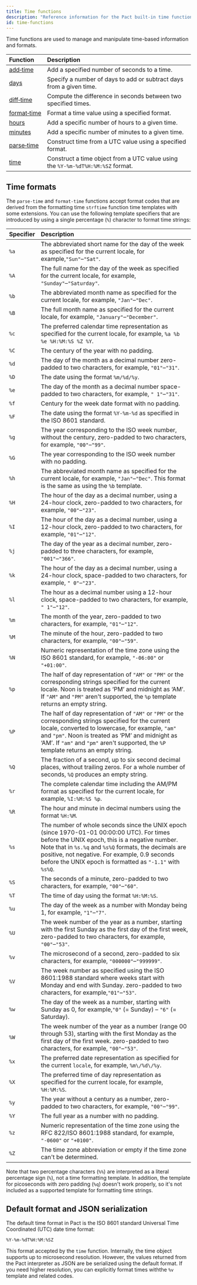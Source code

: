 ```yaml
---
title: Time functions
description: "Reference information for the Pact built-in time functions."
id: time-functions
---
```


Time functions are used to manage and manipulate time-based information and formats.

| Function | Description |
| :-------- | :----------- |
| [add&#8209;time](/pact-5/time/add-time) | Add a specified number of seconds to a time.|
| [days](/pact-5/time/days) | Specify a number of days to add or subtract days from a given time.|
| [diff&#8209;time](/pact-5/time/diff-time) | Compute the difference in seconds between two specified times.|
| [format&#8209;time](/pact-5/time/format-time) | Format a time value using a specified format.|
| [hours](/pact-5/time/hours) |  Add a specific number of hours to a given time.|
| [minutes](/pact-5/time/minutes) | Add a specific number of minutes to a given time.|
| [parse&#8209;time](/pact-5/time/parse-time) | Construct time from a UTC value using a specified format. |
| [time](/pact-5/time/time.md) | Construct a time object from a UTC value using the `%Y-%m-%dT%H:%M:%SZ` format.|

## Time formats

The `parse-time` and `format-time` functions accept format codes that are derived from the formatting time `strftime` function time templates with some extensions.
You can use the following template specifiers that are introduced by using a single percentage (`%`) character to format time strings:

| Specifier | Description |
| :-------- | :---------- |
| `%a` | The abbreviated short name for the day of the week as specified for the current locale, for example,`"Sun"`–`"Sat"`. |
| `%A` | The full name for the day of the week as specified for the current locale, for example, `"Sunday"`–`"Saturday"`. |
| `%b` | The abbreviated month name as specified for the current locale, for example, `"Jan"`–`"Dec"`. |
| `%B` | The full month name as specified for the current locale, for example, `"January"`–`"December"`. |
| `%c` | The preferred calendar time representation as specified for the current locale, for example, `%a %b %e %H:%M:%S %Z %Y`.|
| `%C` | The century of the year with no padding.|
| `%d` | The day of the month as a decimal number zero-padded to two characters, for example, `"01"`–`"31"`.|
| `%D` | The date using the format `%m/%d/%y`.|
| `%e` | The day of the month as a decimal number space-padded to two characters, for example, `" 1"`–`"31"`.|
| `%f` | Century for the week date format with no padding.|
| `%F` | The date using the format `%Y-%m-%d` as specified in the ISO 8601 standard.|
| `%g` | The year corresponding to the ISO week number, without the century, zero-padded to two characters, for example, `"00"`–`"99"`.|
| `%G` | The year corresponding to the ISO week number with no padding.|
| `%h` | The abbreviated month name as specified for the current locale, for example, `"Jan"`–`"Dec"`. This format is the same as using the `%b` template.|
| `%H` | The hour of the day as a decimal number, using a 24-hour clock, zero-padded to two characters, for example, `"00"`–`"23"`.|
| `%I` | The hour of the day as a decimal number, using a 12-hour clock, zero-padded to two characters, for example, `"01"`–`"12"`.|
| `%j` | The day of the year as a decimal number, zero-padded to three characters, for example, `"001"`–`"366"`.|
| `%k` | The hour of the day as a decimal number, using a 24-hour clock, space-padded to two characters, for example, `" 0"`–`"23"`.|
| `%l` | The hour as a decimal number using a 12-hour clock, space-padded to two characters, for example, `" 1"`–`"12"`.|
| `%m` | The month of the year, zero-padded to two characters, for example, `"01"`–`"12"`.|
| `%M` | The minute of the hour, zero-padded to two characters, for example, `"00"`–`"59"`.|
| `%N` | Numeric representation of the time zone using the ISO 8601 standard, for example, `"-06:00"` or `"+01:00"`.|
| `%p` | The half of day representation of `"AM"` or `"PM"` or the corresponding strings specified for the current locale. Noon is treated as ‘PM’ and midnight as ‘AM’. If `"AM"` and `"PM"` aren't supported, the `%p` template returns an empty string.|
| `%P` | The half of day representation of `"AM"` or `"PM"` or the corresponding strings specified for the current locale, converted to lowercase, for example, `"am"` and `"pm"`. Noon is treated as ‘PM’ and midnight as ‘AM’. If `"am"` and `"pm"` aren't supported, the `%P` template returns an empty string.|
| `%Q` | The fraction of a second, up to six second decimal places, without trailing zeros. For a whole number of seconds, `%Q` produces an empty string.|
| `%r` | The complete calendar time including the AM/PM format as specified for the current locale, for example, `%I:%M:%S %p`.|
| `%R` | The hour and minute in decimal numbers using the format `%H:%M`.|
| `%s` | The number of whole seconds since the UNIX epoch (since 1970-01-01 00:00:00 UTC). For times before the UNIX epoch, this is a negative number. Note that in `%s.%q` and `%s%Q` formats, the decimals are positive, not negative. For example, 0.9 seconds before the UNIX epoch is formatted as `"-1.1"` with `%s%Q`.|
| `%S` | The seconds of a minute, zero-padded to two characters, for example, `"00"`–`"60"`.|
| `%T` | The time of day using the format `%H:%M:%S`.|
| `%u` | The day of the week as a number with Monday being 1, for example, `"1"`–`"7"`.|
| `%U` | The week number of the year as a number, starting with the first Sunday as the first day of the first week, zero-padded to two characters, for example, `"00"`–`"53"`.|
| `%v` | The microsecond of a second, zero-padded to six characters, for example, `"000000"`–`"999999"`.|
| `%V` | The week number as specified using the ISO 8601:1988 standard where weeks start with Monday and end with Sunday. zero-padded to two characters, for example,`"01"`–`"53"`.|
| `%w` | The day of the week as a number, starting with Sunday as 0, for example,`"0"` (= Sunday) – `"6"` (= Saturday).|
| `%W` | The week number of the year as a number (range 00 through 53), starting with the first Monday as the first day of the first week. zero-padded to two characters, for example, `"00"`–`"53"`.|
| `%x` | The preferred date representation as specified for the current `locale`, for example, `%m\/%d\/%y`.|
| `%X` | The preferred time of day representation as specified for the current locale, for example, `%H:%M:%S`.|
| `%y` | The year without a century as a number, zero-padded to two characters, for example, `"00"`–`"99"`.|
| `%Y` | The full year as a number with no padding.|
| `%z` | Numeric representation of the time zone using the RFC 822/ISO 8601:1988 standard, for example, `"-0600"` or `"+0100"`.|
| `%Z` | The time zone abbreviation or empty if the time zone can't be determined.|

Note that two percentage characters (`%%`) are interpreted as a literal percentage sign (`%`), not a time formatting template.
In addition, the template for picoseconds with zero padding (`%q`) doesn't work properly, so it's not included as a supported template for formatting time strings.

## Default format and JSON serialization

The default time format in Pact is the ISO 8601 standard Universal Time Coordinated (UTC) date time format:

```text
%Y-%m-%dT%H:%M:%SZ
```

This format accepted by the `time` function.
Internally, the time object supports up to microsecond resolution.
However, the values returned from the Pact interpreter as JSON are be serialized using the default format.
If you need higher resolution, you can explicitly format times withthe `%v` template and related codes.
